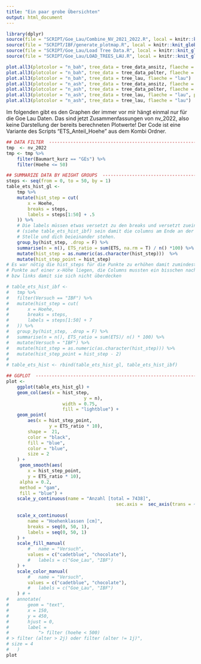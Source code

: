 ```yaml
---
title: "Ein paar grobe Übersichten"
output: html_document
---
```


```r
library(dplyr)
source(file = "SCRIPT/Goe_Lau/Combine_NV_2021_2022.R", local = knitr::knit_global())
source(file = "SCRIPT/IBF/generate_plotmap.R", local = knitr::knit_global())
source(file = "SCRIPT/Goe_Lau/Load Tree Data.R", local = knitr::knit_global())
source(file = "SCRIPT/Goe_Lau/LOAD_TREES_LAU.R", local = knitr::knit_global())

```


```r
plot.all3(plotcolor = "n_bah", tree_data = tree_data_ansitz, flaeche = "goe_ans")
plot.all3(plotcolor = "n_bah", tree_data = tree_data_polter, flaeche = "goe_pol")
plot.all3(plotcolor = "n_bah", tree_data = tree_lau, flaeche = "lau")
plot.all3(plotcolor = "n_ash", tree_data = tree_data_ansitz, flaeche = "goe_ans")
plot.all3(plotcolor = "n_ash", tree_data = tree_data_polter, flaeche = "goe_pol")
plot.all3(plotcolor = "n_ash", tree_data = tree_lau, flaeche = "lau", plotsize = "TSF")
plot.all3(plotcolor = "n_ash", tree_data = tree_lau, flaeche = "lau")

```


Im folgenden gibt es den Graphen der immer vor mir hängt einmal nur für die Goe Lau Daten. Das sind jetzt Zusammenfassungen von nv_2022, also keine Darstellung der bereits berechneten Plotwerte! Der Code ist eine Variante des Scripts "ETS_Anteil_Hoehe" aus dem Kombi Ordner.
```r
## DATA FILTER  ----------------------------------------------------------------
tmp  <- nv_2022
tmp <- tmp %>% 
	filter(Baumart_kurz == "GEs") %>% 
	filter(Hoehe <= 50) 

## SUMMARIZE DATA BY HEIGHT GROUPS  --------------------------------------------
steps <- seq(from = 0, to = 50, by = 1)
table_ets_hist_gl <-
	tmp %>%
	mutate(hist_step = cut(
		x = Hoehe,
		breaks = steps,
		labels = steps[1:50] + .5
	)) %>% 
	# Die labels müssen etwas versetzt zu den breaks und versetzt zueinander 
	# (siehe table_ets_hist_ibf) sein damit die columns am Ende an der richtigen 
	# Stelle und dich beieinander stehen.
	group_by(hist_step, .drop = F) %>%
	summarise(n = n(), ETS_ratio = sum(ETS, na.rm = T) / n() *100) %>%  
	mutate(hist_step = as.numeric(as.character(hist_step)))  %>% 
	mutate(hist_step_point = hist_step)
# Es war nötig die hist_steps für die Punkte zu erhöhen damit zumindest die 
# Punkte auf einer x-Höhe liegen, die Columns mussten ein bisschen nach rechts
# bzw links damit sie sich nicht überdecken

# table_ets_hist_ibf <- 
# 	tmp %>% 
# 	filter(Versuch == "IBF") %>% 
# 	mutate(hist_step = cut(
# 		x = Hoehe,
# 		breaks = steps,
# 		labels = steps[1:50] + 7
# 	)) %>% 
# 	group_by(hist_step, .drop = F) %>% 
# 	summarise(n = n(), ETS_ratio = sum(ETS)/ n() * 100) %>% 
# 	mutate(Versuch = "IBF") %>% 
# 	mutate(hist_step = as.numeric(as.character(hist_step))) %>% 
# 	mutate(hist_step_point = hist_step - 2)
# 
# table_ets_hist <- rbind(table_ets_hist_gl, table_ets_hist_ibf)

## GGPLOT  ---------------------------------------------------------------------
plot <-
	ggplot(table_ets_hist_gl) +
	geom_col(aes(x = hist_step,
							 y = n),
					 width = 0.75,
					 fill = "lightblue") +
	geom_point(
		aes(x = hist_step_point,
				y = ETS_ratio * 10),
		shape =  21,
		color = "black",
		fill = "blue",
		color = "blue",
		size = 2
	) +
	 geom_smooth(aes(
	 	x = hist_step_point,
	 	y = ETS_ratio * 10),
	 alpha = 0.2,
	 method = "gam",
	 fill = "blue") +
	scale_y_continuous(name = "Anzahl [total = 7438]",
										 sec.axis =  sec_axis(trans = ~ . / 10,
										 										 name = "ETS Anteil [%]")) +
	scale_x_continuous(
		name = "Hoehenklassen [cm]",
		breaks = seq(0, 50, 1),
		labels = seq(0, 50, 1)
	) +
	scale_fill_manual(
		# 	name = "Versuch",
		values = c("cadetblue", "chocolate"),
		# 	labels = c("Goe_Lau", "IBF")
	) +
	scale_color_manual(
		# 	name = "Versuch",
		values = c("cadetblue", "chocolate"),
		# 	labels = c("Goe_Lau", "IBF")
	) # +
# 	annotate(
# 		geom = "text",
# 		x = 150,
# 		y = 450,
# 		hjust = 0,
# 		label =
# 			"> filter (hoehe < 500)
# > filter (alter > 2j) oder filter (alter != 1j)",
# size = 4
#	)
plot
```
